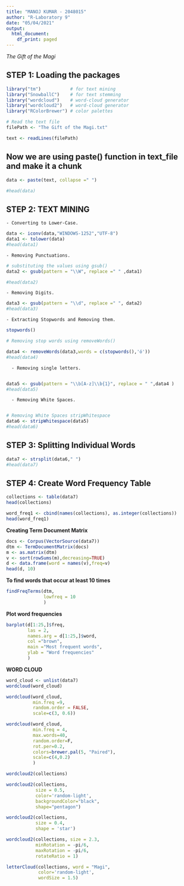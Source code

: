 ```yaml
---
title: "MANOJ KUMAR - 2048015"
author: "R-Laboratory 9"
date: "05/04/2021"
output:
  html_document:
    df_print: paged
---
```


*The Gift of the Magi*

## STEP 1: Loading the packages 

```r
library("tm")           # for text mining
library("SnowballC")    # for text stemming
library("wordcloud")    # word-cloud generator 
library("wordcloud2")   # word-cloud generator
library("RColorBrewer") # color palettes
```

```r
# Read the text file
filePath <- "The Gift of the Magi.txt"
```

```r
text <- readLines(filePath)
```

## Now we are using paste() function in text_file and make it a chunk 
```r
data <- paste(text, collapse =" ")
```

```r
#head(data)
```

## STEP 2: TEXT MINING

    - Converting to Lower-Case.
    
```r
data <- iconv(data,"WINDOWS-1252","UTF-8")
data1 <- tolower(data)
#head(data1)
```

    - Removing Punctuations.
    
```r
# substituting the values using gsub()
data2 <- gsub(pattern = "\\W", replace =" " ,data1)

#head(data2)
```

    - Removing Digits.
    
```r
data3 <- gsub(pattern = "\\d", replace =" ", data2)
#head(data3)
```

    - Extracting Stopwords and Removing them.

```r
stopwords()
```

```r
# Removing stop words using removeWords()

data4 <- removeWords(data3,words = c(stopwords(),'ó'))
#head(data4)
```

      - Removing single letters.
      
```r
data5 <- gsub(pattern = "\\b[A-z]\\b{1}", replace = " ",data4 )
#head(data5)
```

      - Removing White Spaces.
      
```r
# Removing White Spaces stripWhitespace
data6 <- stripWhitespace(data5)
#head(data6)
```

## STEP 3: Splitting Individual Words

```r
data7 <- strsplit(data6," ")
#head(data7)
```

## STEP 4: Create Word Frequency Table

```r
collections <- table(data7)
head(collections)
```

```r
word_freq1 <- cbind(names(collections), as.integer(collections))
head(word_freq1)
```

**Creating Term Document Matrix**
```r
docs <- Corpus(VectorSource(data7))
dtm <- TermDocumentMatrix(docs)
m <- as.matrix(dtm)
v <- sort(rowSums(m),decreasing=TRUE)
d <- data.frame(word = names(v),freq=v)
head(d, 10)
```

**To find words that occur at least 10 times**
```r
findFreqTerms(dtm, 
              lowfreq = 10
              )
```

**Plot word frequencies**
```r
barplot(d[1:25,]$freq, 
        las = 2, 
        names.arg = d[1:25,]$word,
        col ="brown", 
        main ="Most frequent words",
        ylab = "Word frequencies"
        )
```
**WORD CLOUD**
```r
word_cloud <- unlist(data7)
wordcloud(word_cloud)
```

```r
wordcloud(word_cloud,
          min.freq =9,
          random.order = FALSE,
          scale=c(3, 0.6))
```
```r
wordcloud(word_cloud,
          min.freq = 4, 
          max.words=40, 
          random.order=F, 
          rot.per=0.2,
          colors=brewer.pal(5, "Paired"), 
          scale=c(4,0.2)
          )
```
```r
wordcloud2(collections)
```

```r
wordcloud2(collections, 
           size = 0.5,
           color='random-light', 
           backgroundColor="black",
           shape="pentagon")
```

```r
wordcloud2(collections, 
           size = 0.4, 
           shape = 'star')
```


```r
wordcloud2(collections, size = 2.3, 
           minRotation = -pi/6, 
           maxRotation = -pi/6, 
           rotateRatio = 1)

```


```r
letterCloud(collections, word = "Magi", 
            color='random-light', 
            wordSize = 1.5)
```



